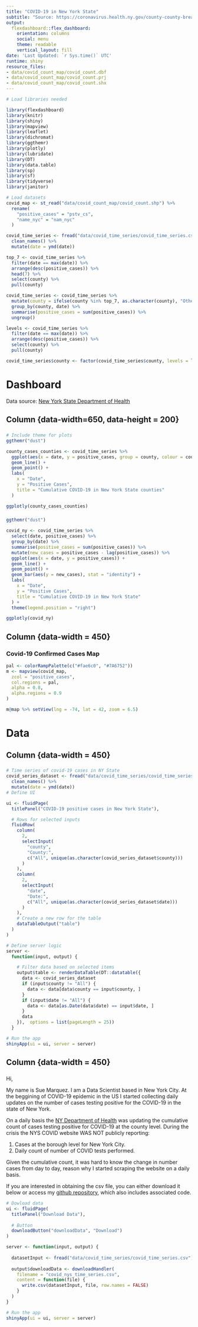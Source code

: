 ```yaml
---
title: "COVID-19 in New York State"
subtitle: "Source: https://coronavirus.health.ny.gov/county-county-breakdown-positive-cases"
output:
  flexdashboard::flex_dashboard:
    orientation: columns
    social: menu
    theme: readable
    vertical_layout: fill
date: 'Last Updated: `r Sys.time()` UTC'
runtime: shiny
resource_files:
- data/covid_count_map/covid_count.dbf
- data/covid_count_map/covid_count.prj
- data/covid_count_map/covid_count.shx
---
```


```r
# Load libraries needed

library(flexdashboard)
library(knitr)
library(shiny)
library(mapview)
library(leaflet)
library(dichromat)
library(ggthemr)
library(plotly)
library(lubridate)
library(DT)
library(data.table)
library(sp)
library(sf)
library(tidyverse)
library(janitor)

# Load datasets
covid_map <- st_read("data/covid_count_map/covid_count.shp") %>%
  rename(
    "positive_cases" = "pstv_cs",
    "name_nyc" = "nam_nyc"
  )

covid_time_series <- fread("data/covid_time_series/covid_time_series.csv") %>%
  clean_names() %>%
  mutate(date = ymd(date))

top_7 <- covid_time_series %>%
  filter(date == max(date)) %>%
  arrange(desc(positive_cases)) %>%
  head(7) %>%
  select(county) %>%
  pull(county)

covid_time_series <- covid_time_series %>%
  mutate(county = ifelse(county %in% top_7, as.character(county), "Other")) %>%
  group_by(county, date) %>%
  summarise(positive_cases = sum(positive_cases)) %>%
  ungroup()

levels <- covid_time_series %>%
  filter(date == max(date)) %>%
  arrange(desc(positive_cases)) %>%
  select(county) %>%
  pull(county)

covid_time_series$county <- factor(covid_time_series$county, levels = levels)
```


Dashboard
====================================================================== 

Data source: [New York State Department of Health](https://coronavirus.health.ny.gov/county-county-breakdown-positive-cases)

Column {data-width=650, data-height = 200}
-----------------------------------------------------------------------

###

```r
# Include theme for plots
ggthemr("dust")

county_cases_counties <- covid_time_series %>%
  ggplot(aes(x = date, y = positive_cases, group = county, colour = county)) +
  geom_line() +
  geom_point() +
  labs(
    x = "Date",
    y = "Positive Cases",
    title = "Cumulative COVID-19 in New York State counties"
  )

ggplotly(county_cases_counties)
```

### 

```r
ggthemr("dust")

covid_ny <- covid_time_series %>%
  select(date, positive_cases) %>%
  group_by(date) %>%
  summarise(positive_cases = sum(positive_cases)) %>%
  mutate(new_cases = positive_cases - lag(positive_cases)) %>%
  ggplot(aes(x = date, y = positive_cases)) +
  geom_line() +
  geom_point() +
  geom_bar(aes(y = new_cases), stat = "identity") +
  labs(
    x = "Date",
    y = "Positive Cases",
    title = "Cumulative COVID-19 in New York State"
  ) +
  theme(legend.position = "right")

ggplotly(covid_ny)
```


Column {data-width = 450}
-----------------------------------------------------------------------

### Covid-19 Confirmed Cases Map 

```r

pal <- colorRampPalette(c("#fae6c0", "#7A6752"))
m <- mapview(covid_map,
  zcol = "positive_cases",
  col.regions = pal,
  alpha = 0.8,
  alpha.regions = 0.9
)

m@map %>% setView(lng = -74, lat = 42, zoom = 6.5)
```


Data
====================================================================== 

Column {data-width = 450}
-----------------------------------------------------------------------

###

```r

# Time series of covid-19 cases in NY State
covid_series_dataset <- fread("data/covid_time_series/covid_time_series.csv") %>%
  clean_names() %>%
  mutate(date = ymd(date))
# Define UI

ui <- fluidPage(
  titlePanel("COVID-19 positive cases in New York State"),

  # Rows for selected inputs
  fluidRow(
    column(
      2,
      selectInput(
        "county",
        "County:",
        c("All", unique(as.character(covid_series_dataset$county)))
      )
    ),
    column(
      2,
      selectInput(
        "date",
        "Date:",
        c("All", unique(as.character(covid_series_dataset$date)))
      )
    ),
    # Create a new row for the table
    dataTableOutput("table")
  )
)

# Define server logic
server <-
  function(input, output) {

    # Filter data based on selected items
    output$table <- renderDataTable(DT::datatable({
      data <- covid_series_dataset
      if (input$county != "All") {
        data <- data[data$county == input$county, ]
      }
      if (input$date != "All") {
        data <- data[as.Date(data$date) == input$date, ]
      }
      data
    }),  options = list(pageLength = 25))
  }

# Run the app
shinyApp(ui = ui, server = server)
```

Column {data-width = 450}
-----------------------------------------------------------------------

### 

Hi, 

My name is Sue Marquez. I am a Data Scientist based in New York City. At the beggining of COVID-19 epidemic in the US I started collecting daily updates on the number of cases testing positive for the COVID-19 in the state of New York. 

On a daily basis the [NY Department of Health](https://coronavirus.health.ny.gov/county-county-breakdown-positive-cases) was updating the cumulative count of cases testing positive for COVID-19 at the county level. During the crisis the NYS COVID website WAS NOT publicly reporting:

1. Cases at the borough level for New York City. 
2. Daily count of number of COVID tests performed.

Given the cumulative count, it was hard to know the change in number cases from day to day, reason why I started scraping the website on a daily basis. 

If you are interested in obtaining the csv file, you can either download it below or access my [github repository](https://github.com/Suemarquez/covid_nys), which also includes associated code. 




```r
# Dowload data 
ui <- fluidPage(
  titlePanel("Download Data"),
  
  # Button
  downloadButton("downloadData", "Download")
)

server <- function(input, output) {
  
  datasetInput <- fread("data/covid_time_series/covid_time_series.csv")
  
  output$downloadData <- downloadHandler(
    filename = "covid_nys_time_series.csv",
    content = function(file) {
      write.csv(datasetInput, file, row.names = FALSE)
    }
  )
}

# Run the app
shinyApp(ui = ui, server = server)
```


